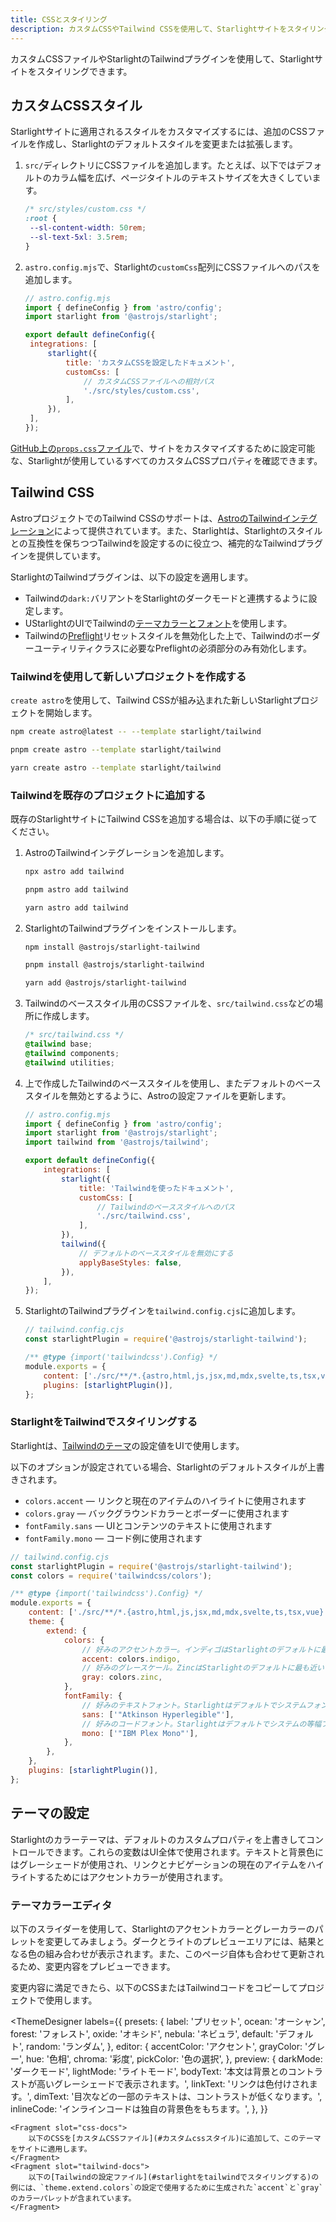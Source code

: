 ```yaml
---
title: CSSとスタイリング
description: カスタムCSSやTailwind CSSを使用して、Starlightサイトをスタイリングする方法を学びます。
---
```


カスタムCSSファイルやStarlightのTailwindプラグインを使用して、Starlightサイトをスタイリングできます。

## カスタムCSSスタイル

Starlightサイトに適用されるスタイルをカスタマイズするには、追加のCSSファイルを作成し、Starlightのデフォルトスタイルを変更または拡張します。

1. `src/`ディレクトリにCSSファイルを追加します。たとえば、以下ではデフォルトのカラム幅を広げ、ページタイトルのテキストサイズを大きくしています。

   ```css
   /* src/styles/custom.css */
   :root {
   	--sl-content-width: 50rem;
   	--sl-text-5xl: 3.5rem;
   }
   ```

2. `astro.config.mjs`で、Starlightの`customCss`配列にCSSファイルへのパスを追加します。

   ```js
   // astro.config.mjs
   import { defineConfig } from 'astro/config';
   import starlight from '@astrojs/starlight';

   export default defineConfig({
   	integrations: [
   		starlight({
   			title: 'カスタムCSSを設定したドキュメント',
   			customCss: [
   				// カスタムCSSファイルへの相対パス
   				'./src/styles/custom.css',
   			],
   		}),
   	],
   });
   ```

[GitHub上の`props.css`ファイル](https://github.com/withastro/starlight/blob/main/packages/starlight/style/props.css)で、サイトをカスタマイズするために設定可能な、Starlightが使用しているすべてのカスタムCSSプロパティを確認できます。

## Tailwind CSS

AstroプロジェクトでのTailwind CSSのサポートは、[AstroのTailwindインテグレーション](https://docs.astro.build/ja/guides/integrations-guide/tailwind/)によって提供されています。また、Starlightは、Starlightのスタイルとの互換性を保ちつつTailwindを設定するのに役立つ、補完的なTailwindプラグインを提供しています。

StarlightのTailwindプラグインは、以下の設定を適用します。

- Tailwindの`dark:`バリアントをStarlightのダークモードと連携するように設定します。
- UStarlightのUIでTailwindの[テーマカラーとフォント](#starlightをtailwindでスタイリングする)を使用します。
- Tailwindの[Preflight](https://tailwindcss.com/docs/preflight)リセットスタイルを無効化した上で、Tailwindのボーダーユーティリティクラスに必要なPreflightの必須部分のみ有効化します。

### Tailwindを使用して新しいプロジェクトを作成する


`create astro`を使用して、Tailwind CSSが組み込まれた新しいStarlightプロジェクトを開始します。

<Tabs>
<TabItem label="npm">

```sh
npm create astro@latest -- --template starlight/tailwind
```

</TabItem>
<TabItem label="pnpm">

```sh
pnpm create astro --template starlight/tailwind
```

</TabItem>
<TabItem label="Yarn">

```sh
yarn create astro --template starlight/tailwind
```

</TabItem>
</Tabs>

### Tailwindを既存のプロジェクトに追加する

既存のStarlightサイトにTailwind CSSを追加する場合は、以下の手順に従ってください。

1.  AstroのTailwindインテグレーションを追加します。

    <Tabs>

    <TabItem label="npm">

    ```sh
    npx astro add tailwind
    ```

    </TabItem>

    <TabItem label="pnpm">

    ```sh
    pnpm astro add tailwind
    ```

    </TabItem>

    <TabItem label="Yarn">

    ```sh
    yarn astro add tailwind
    ```

    </TabItem>

    </Tabs>

2.  StarlightのTailwindプラグインをインストールします。

    <Tabs>

    <TabItem label="npm">

    ```sh
    npm install @astrojs/starlight-tailwind
    ```

    </TabItem>

    <TabItem label="pnpm">

    ```sh
    pnpm install @astrojs/starlight-tailwind
    ```

    </TabItem>

    <TabItem label="Yarn">

    ```sh
    yarn add @astrojs/starlight-tailwind
    ```

    </TabItem>

    </Tabs>

3.  Tailwindのベーススタイル用のCSSファイルを、`src/tailwind.css`などの場所に作成します。

    ```css
    /* src/tailwind.css */
    @tailwind base;
    @tailwind components;
    @tailwind utilities;
    ```

4.  上で作成したTailwindのベーススタイルを使用し、またデフォルトのベーススタイルを無効とするように、Astroの設定ファイルを更新します。

    ```js {11-12,16-17}
    // astro.config.mjs
    import { defineConfig } from 'astro/config';
    import starlight from '@astrojs/starlight';
    import tailwind from '@astrojs/tailwind';

    export default defineConfig({
    	integrations: [
    		starlight({
    			title: 'Tailwindを使ったドキュメント',
    			customCss: [
    				// Tailwindのベーススタイルへのパス
    				'./src/tailwind.css',
    			],
    		}),
    		tailwind({
    			// デフォルトのベーススタイルを無効にする
    			applyBaseStyles: false,
    		}),
    	],
    });
    ```

5.  StarlightのTailwindプラグインを`tailwind.config.cjs`に追加します。

    ```js ins={2,7}
    // tailwind.config.cjs
    const starlightPlugin = require('@astrojs/starlight-tailwind');

    /** @type {import('tailwindcss').Config} */
    module.exports = {
    	content: ['./src/**/*.{astro,html,js,jsx,md,mdx,svelte,ts,tsx,vue}'],
    	plugins: [starlightPlugin()],
    };
    ```

### StarlightをTailwindでスタイリングする

Starlightは、[Tailwindのテーマ](https://tailwindcss.com/docs/theme)の設定値をUIで使用します。

以下のオプションが設定されている場合、Starlightのデフォルトスタイルが上書きされます。

- `colors.accent` — リンクと現在のアイテムのハイライトに使用されます
- `colors.gray` — バックグラウンドカラーとボーダーに使用されます
- `fontFamily.sans` — UIとコンテンツのテキストに使用されます
- `fontFamily.mono` — コード例に使用されます

```js {12,14,18,20}
// tailwind.config.cjs
const starlightPlugin = require('@astrojs/starlight-tailwind');
const colors = require('tailwindcss/colors');

/** @type {import('tailwindcss').Config} */
module.exports = {
	content: ['./src/**/*.{astro,html,js,jsx,md,mdx,svelte,ts,tsx,vue}'],
	theme: {
		extend: {
			colors: {
				// 好みのアクセントカラー。インディゴはStarlightのデフォルトに最も近い色です。
				accent: colors.indigo,
				// 好みのグレースケール。ZincはStarlightのデフォルトに最も近い色です。
				gray: colors.zinc,
			},
			fontFamily: {
				// 好みのテキストフォント。Starlightはデフォルトでシステムフォントスタックを使用します。
				sans: ['"Atkinson Hyperlegible"'],
				// 好みのコードフォント。Starlightはデフォルトでシステムの等幅フォントを使用します。
				mono: ['"IBM Plex Mono"'],
			},
		},
	},
	plugins: [starlightPlugin()],
};
```

## テーマの設定

Starlightのカラーテーマは、デフォルトのカスタムプロパティを上書きしてコントロールできます。これらの変数はUI全体で使用されます。テキストと背景色にはグレーシェードが使用され、リンクとナビゲーションの現在のアイテムをハイライトするためにはアクセントカラーが使用されます。

### テーマカラーエディタ

以下のスライダーを使用して、Starlightのアクセントカラーとグレーカラーのパレットを変更してみましょう。ダークとライトのプレビューエリアには、結果となる色の組み合わせが表示されます。また、このページ自体も合わせて更新されるため、変更内容をプレビューできます。

変更内容に満足できたら、以下のCSSまたはTailwindコードをコピーしてプロジェクトで使用します。


<ThemeDesigner
	labels={{
		presets: {
			label: 'プリセット',
			ocean: 'オーシャン',
			forest: 'フォレスト',
			oxide: 'オキシド',
			nebula: 'ネビュラ',
			default: 'デフォルト',
			random: 'ランダム',
		},
		editor: {
			accentColor: 'アクセント',
			grayColor: 'グレー',
			hue: '色相',
			chroma: '彩度',
			pickColor: '色の選択',
		},
		preview: {
			darkMode: 'ダークモード',
			lightMode: 'ライトモード',
			bodyText:
				'本文は背景とのコントラストが高いグレーシェードで表示されます。',
			linkText: 'リンクは色付けされます。',
			dimText: '目次などの一部のテキストは、コントラストが低くなります。',
			inlineCode: 'インラインコードは独自の背景色をもちます。',
		},
	}}
>
	<Fragment slot="css-docs">
		以下のCSSを[カスタムCSSファイル](#カスタムcssスタイル)に追加して、このテーマをサイトに適用します。
	</Fragment>
	<Fragment slot="tailwind-docs">
		以下の[Tailwindの設定ファイル](#starlightをtailwindでスタイリングする)の例には、`theme.extend.colors`の設定で使用するために生成された`accent`と`gray`のカラーパレットが含まれています。
	</Fragment>
</ThemeDesigner>
